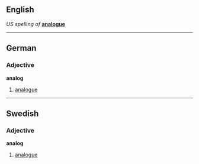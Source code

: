 ==English==
''US spelling of '' '''[[analogue]]'''

----
==German==
===Adjective===
'''analog'''
#[[analogue]]

----
==Swedish==
===Adjective===
'''analog'''
#[[analogue]]